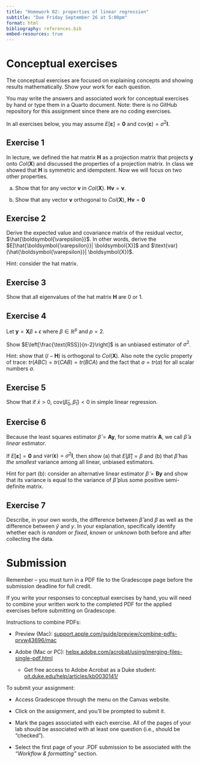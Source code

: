 ```yaml
---
title: "Homework 02: properties of linear regression"
subtitle: "Due Friday September 26 at 5:00pm"
format: html
bibliography: references.bib
embed-resources: true
---
```


\newcommand{\bbeta}{\boldsymbol{\beta}}
\newcommand{\by}{\boldsymbol{y}}
\newcommand{\hby}{\hat{\boldsymbol{y}}}
\newcommand{\bone}{\boldsymbol{1}}
\newcommand{\bx}{\boldsymbol{x}}
\newcommand{\bX}{\boldsymbol{X}}
\newcommand{\be}{\boldsymbol{\varepsilon}}
\newcommand{\hbe}{\hat{\be}}
\newcommand{\bA}{\boldsymbol{A}}
\newcommand{\bzero}{\boldsymbol{0}}
\newcommand{\identity}{\boldsymbol{I}}
\newcommand{\hatMatrix}{\boldsymbol{H}}

# Conceptual exercises

The conceptual exercises are focused on explaining concepts and showing results mathematically. Show your work for each question.

You may write the answers and associated work for conceptual exercises by hand or type them in a Quarto document. Note: there is no GitHub repository for this assignment since there are no coding exercises.

In all exercises below, you may assume $E[\be] = \bzero$ and $\text{cov}(\be) = \sigma^2 \identity$.

## Exercise 1

In lecture, we defined the hat matrix $\hatMatrix$ as a projection matrix that projects $\by$ onto $Col(\bX)$ and discussed the properties of a projection matrix. In class we showed that $\hatMatrix$ is symmetric and idempotent. Now we will focus on two other properties.

(a) Show that for any vector $\boldsymbol{v}$ in $Col(\bX)$. $\hatMatrix \boldsymbol{v} = \boldsymbol{v}$.

(b) Show that any vector $\boldsymbol{v}$ orthogonal to $Col(\bX)$, $\hatMatrix \boldsymbol{v} = \bzero$

## Exercise 2

Derive the expected value and covariance matrix of the residual vector, $\hbe$. In other words, derive the $E[\hbe | \bX]$ and $\text{var}(\hbe | \bX)$.

Hint: consider the hat matrix.

## Exercise 3

Show that all eigenvalues of the hat matrix $\hatMatrix$ are 0 or 1.

## Exercise 4

Let $\by = \bX \beta + \epsilon$ where $\beta \in \mathbb{R}^p$ and $p = 2$.

Show $E\left[\frac{\text{RSS}}{n-2}\right]$ is an unbiased estimator of $\sigma^2$.

Hint: show that $(I-\hatMatrix)$ is orthogonal to $Col(\bX)$. Also note the cyclic property of trace: $tr(ABC) = tr(CAB) = tr(BCA)$ and the fact that $a = tr(a)$ for all scalar numbers $a$.

## Exercise 5

Show that if $\bar{x} > 0$, $\text{cov}(\hat{\beta}_0, \hat{\beta}_1) < 0$ in simple linear regression.

## Exercise 6

Because the least squares estimator $\hat{\beta} = \bA \by$, for some matrix $\bA$, we call $\hat{\beta}$ a *linear* estimator.

If $E[\be] = \bzero$ and $\text{var}(\be) = \sigma^2 \identity$, then show (a) that $E[\hat{\beta}] = \beta$ and (b) that $\hat{\beta}$ has *the smallest* variance among all linear, unbiased estimators.

Hint for part (b): consider an alternative linear estimator $\tilde{\beta} = \boldsymbol{B} \by$ and show that its variance is equal to the variance of $\hat{\beta}$ plus some positive semi-definite matrix.


## Exercise 7

Describe, in your own words, the difference between $\hat{\beta}$ and $\beta$ as well as the difference between $\hat{y}$ and $y$. In your explanation, specifically identify whether each is *random* or *fixed*, *known* or *unknown* both before and after collecting the data.



# Submission

::: callout-warning
Remember -- you must turn in a PDF file to the Gradescope page before the submission deadline for full credit.

If you write your responses to conceptual exercises by hand, you will need to combine your written work to the completed PDF for the applied exercises before submitting on Gradescope.

Instructions to combine PDFs:

-   Preview (Mac): [support.apple.com/guide/preview/combine-pdfs-prvw43696/mac](https://support.apple.com/guide/preview/combine-pdfs-prvw43696/mac)

-   Adobe (Mac or PC): [helpx.adobe.com/acrobat/using/merging-files-single-pdf.html](https://helpx.adobe.com/acrobat/using/merging-files-single-pdf.html)

    -   Get free access to Adobe Acrobat as a Duke student: [oit.duke.edu/help/articles/kb0030141/](https://oit.duke.edu/help/articles/kb0030141/)
:::

To submit your assignment:

-   Access Gradescope through the menu on the Canvas website.

-   Click on the assignment, and you'll be prompted to submit it.

-   Mark the pages associated with each exercise. All of the pages of your lab should be associated with at least one question (i.e., should be “checked”).

-   Select the first page of your .PDF submission to be associated with the *"Workflow & formatting"* section.
